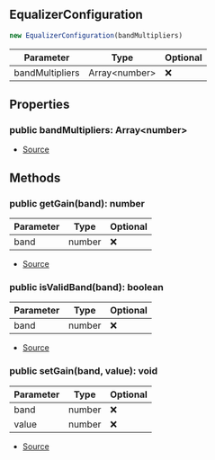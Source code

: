 ## EqualizerConfiguration


```typescript
new EqualizerConfiguration(bandMultipliers)
```
| Parameter | Type | Optional |
| ----------- | ----------- | ----------- |
| bandMultipliers | Array\<number> | ❌ |


## Properties
### public bandMultipliers: Array\<number>
- [Source](https://github.com/Androz2091/discord-player/blob/72b264e/packages/equalizer/src/equalizer/EqualizerConfiguration.ts#L2)

## Methods
### public getGain(band): number
| Parameter | Type | Optional |
| ----------- | ----------- | ----------- |
| band | number | ❌ |


- [Source](https://github.com/Androz2091/discord-player/blob/72b264e/packages/equalizer/src/equalizer/EqualizerConfiguration.ts#L10)
### public isValidBand(band): boolean
| Parameter | Type | Optional |
| ----------- | ----------- | ----------- |
| band | number | ❌ |


- [Source](https://github.com/Androz2091/discord-player/blob/72b264e/packages/equalizer/src/equalizer/EqualizerConfiguration.ts#L18)
### public setGain(band, value): void
| Parameter | Type | Optional |
| ----------- | ----------- | ----------- |
| band | number | ❌ |
| value | number | ❌ |


- [Source](https://github.com/Androz2091/discord-player/blob/72b264e/packages/equalizer/src/equalizer/EqualizerConfiguration.ts#L4)